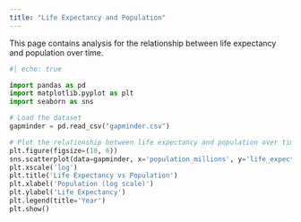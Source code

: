 ```yaml
---
title: "Life Expectancy and Population"
---
```

This page contains analysis for the relationship between life expectancy and population over time.

```python
#| echo: true

import pandas as pd
import matplotlib.pyplot as plt
import seaborn as sns

# Load the dataset
gapminder = pd.read_csv("gapminder.csv")

# Plot the relationship between life expectancy and population over time
plt.figure(figsize=(10, 6))
sns.scatterplot(data=gapminder, x='population_millions', y='life_expectancy', hue='year', palette='viridis', legend='full')
plt.xscale('log')
plt.title('Life Expectancy vs Population')
plt.xlabel('Population (log scale)')
plt.ylabel('Life Expectancy')
plt.legend(title='Year')
plt.show()
```
